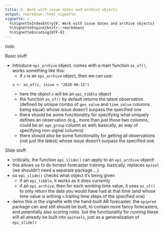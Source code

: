 ```yaml
---
title: 6. Work with issue dates and archive objects
output: rmarkdown::html_vignette
vignette: >
  %\VignetteIndexEntry{6. Work with issue dates and archive objects}
  %\VignetteEngine{knitr::rmarkdown}
  %\VignetteEncoding{UTF-8}
---
```


*todo*

Basic stuff:

- introduce `epi_archive` object. comes with a main function `as_of()`, works
  something like this: 
    * if `z` is an `epi_archive` object, then we can use: 
    ```
    x <- as_of(z, issue = "2020-06-15")
    ```
    * here the object `x` will be an `epi_tibble` object
    * the function `as_of()` by default returns the latest observation (defined
    by unique combo of `geo_value` and `time_value` columns being equal) whose
    issue doesn't surpass the specified one 
    * there should be some functionality for specifying what uniquely defines an
    observation (e.g., more than just those two columns, could be an `age_group`
    column as well; basically, as way of specifying non-signal columns)
    * there should also be some functionality for getting all observations (not
    just the latest) whose issue doesn't surpass the specified one
    
Slide stuff:

- critically, the function `epi_slide()` can apply to an `epi_archive` object!
- this allows us to do honest forecaster training. basically, replaces `epival`
(we shouldn't need a separate package ...)  
- so `epi_slide()` checks what object it's being given
  * if an `epi_tibble`, it works as it does currently
  * if an `epi_archive`, then for each working time value, it uses `as_of()` to
  only return the data you would have had at that time (and whose time value is
  withing `n` trailing time steps of the specified one)
- demo this in the vignette with the hand-built AR forecaster. the `epipred`
package can and still should be built, to contain more fancy forecasters, and
potentially also scoring roles. but the functionality for *running* these will
all already be built into `epitools`, just as a generalization of `epi_slide()`